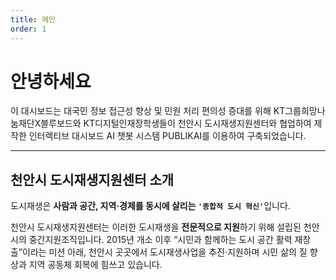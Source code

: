 ```yaml
---
title: 메인
order: 1
---
```


# 안녕하세요

이 대시보드는 대국민 정보 접근성 향상 및 민원 처리 편의성 증대를 위해 KT그룹희망나눔재단X블루보드와 KT디지털인재장학생들이 천안시 도시재생지원센터와 협업하여 제작한 인터렉티브 대시보드 AI 챗봇 시스템 PUBLIKAI를 이용하여 구축되었습니다.

---


## 천안시 도시재생지원센터 소개

도시재생은 <strong>사람과 공간, 지역‧경제를 동시에 살리는 `'종합적 도시 혁신'`</strong>입니다.

천안시 도시재생지원센터는 이러한 도시재생을 **전문적으로 지원**하기 위해 설립된 천안시의 중간지원조직입니다.
2015년 개소 이후 “시민과 함께하는 도시 공간 활력 재창출”이라는 미션 아래, 천안시 곳곳에서 도시재생사업을 추진·지원하며 시민 삶의 질 향상과 지역 공동체 회복에 힘쓰고 있습니다.
